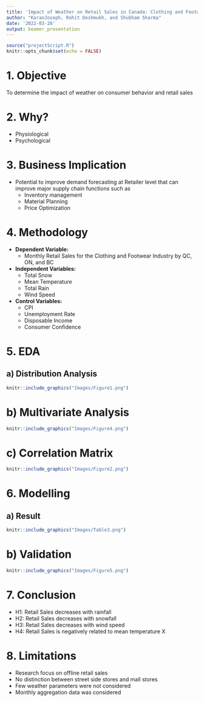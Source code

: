 ```yaml
---
title: 'Impact of Weather on Retail Sales in Canada: Clothing and Footwear Industry'
author: "KaranJoseph, Rohit Deshmukh, and Shubham Sharma"
date: '2022-03-28'
output: beamer_presentation
---
```


```r
source("projectScript.R")
knitr::opts_chunk$set(echo = FALSE)
```


# 1. Objective 

<h>To determine the impact of weather on consumer behavior and retail sales</h>

# 2. Why? 

- Physiological
- Psychological

# 3. Business Implication

- Potential to improve demand forecasting at Retailer level that can improve major supply chain functions such as
  - Inventory management
  - Material Planning
  - Price Optimization

# 4. Methodology

- **Dependent Variable:**
  - Monthly Retail Sales for the Clothing and Footwear Industry by QC, ON, and BC
- **Independent Variables:**
  - Total Snow
  - Mean Temperature
  - Total Rain
  - Wind Speed
- **Control Variables:**
  - CPI
  - Unemployment Rate
  - Disposable Income
  - Consumer Confidence
  

# 5. EDA
## a) Distribution Analysis
```r
knitr::include_graphics("Images/Figure1.png")
```

# b) Multivariate Analysis
```r
knitr::include_graphics("Images/Figure4.png")
```
# c) Correlation Matrix
```r
knitr::include_graphics("Images/Figure2.png")
```

# 6. Modelling
## a) Result
```r
knitr::include_graphics("Images/Table3.png")
```

# b) Validation
```r
knitr::include_graphics("Images/Figure5.png")
```

# 7. Conclusion
- H1: Retail Sales decreases with rainfall \checkmark
- H2: Retail Sales decreases with snowfall \checkmark
- H3: Retail Sales decreases with wind speed \checkmark
- H4: Retail Sales is negatively related to mean temperature X

# 8. Limitations
- Research focus on offline retail sales
- No distinction between street side stores and mall stores
- Few weather parameters were not considered
- Monthly aggregation data was considered